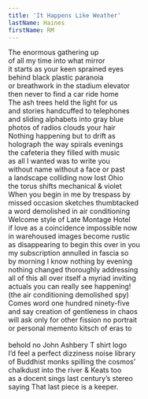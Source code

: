 ```yaml
---
title: 'It Happens Like Weather'
lastName: Haines
firstName: RM
---
```


The enormous gathering up\
of all my time into what mirror\
it starts as your keen sprained eyes\
behind black plastic paranoia\
or breathwork in the stadium elevator\
then never to find a car ride home\
The ash trees held the light for us\
and stories handcuffed to telephones\
and sliding alphabets into gray blue\
photos of radios clouds your hair\
Nothing happening but to drift as\
holograph the way spirals evenings\
the cafeteria they filled with music\
as all I wanted was to write you\
without name without a face or past\
a landscape colliding now lost Ohio\
the torus shifts mechanical & violet\
When you begin in me by trespass by\
missed occasion sketches thumbtacked\
a word demolished in air conditioning\
Welcome style of Late Montage Hotel\
if love as a coincidence impossible now\
in warehoused images become rustic\
as disappearing to begin this over in you\
my subscription annulled in fascia so\
by morning I know nothing by evening\
nothing changed thoroughly addressing\
all of this all over itself a myriad inviting\
actuals you can really see happening!\
(the air conditioning demolished spy)\
Comes word one hundred ninety-five\
and say creation of gentleness in chaos\
will ask only for other fission no portrait\
or personal memento kitsch of eras to\
\
behold no John Ashbery T shirt logo\
I’d feel a perfect dizziness noise library\
of Buddhist monks spilling the cosmos’\
chalkdust into the river & Keats too\
as a docent sings last century’s stereo\
saying That last piece is a keeper.
